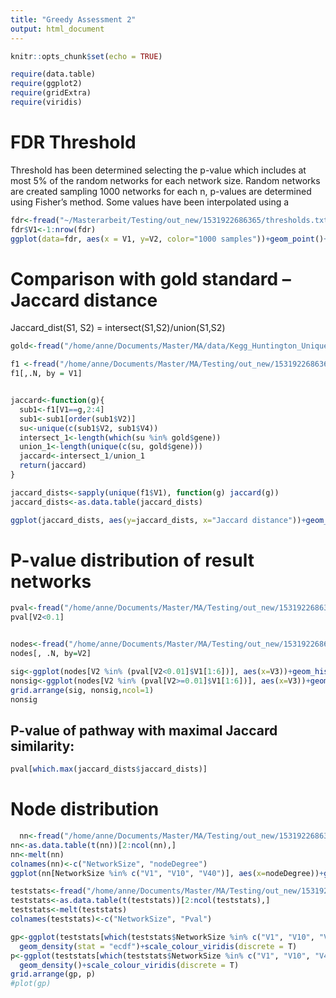 ```yaml
---
title: "Greedy Assessment 2"
output: html_document
---
```


```r
knitr::opts_chunk$set(echo = TRUE)
```

```r
require(data.table)
require(ggplot2)
require(gridExtra)
require(viridis)
```

# FDR Threshold
Threshold has been determined selecting the p-value which includes at most 5% of the random networks for each network size. Random networks are created sampling 1000 networks for each n, p-values are determined using Fisher's method. Some values have been interpolated using a 
```r
fdr<-fread("~/Masterarbeit/Testing/out_new/1531922686365/thresholds.txt")
fdr$V1<-1:nrow(fdr)
ggplot(data=fdr, aes(x = V1, y=V2, color="1000 samples"))+geom_point()+geom_line()+stat_smooth()+ggtitle("FDR Thresholds for each network size")+xlab("Network size")+ylab("FDR threshold")
```


# Comparison with gold standard -- Jaccard distance
Jaccard_dist(S1, S2) = intersect(S1,S2)/union(S1,S2)

```r
gold<-fread("/home/anne/Documents/Master/MA/data/Kegg_Huntington_Unique.csv")

f1 <-fread("/home/anne/Documents/Master/MA/Testing/out_new/1531922686365/file.graph")
f1[,.N, by = V1]


jaccard<-function(g){
  sub1<-f1[V1==g,2:4] 
  sub1<-sub1[order(sub1$V2)]
  su<-unique(c(sub1$V2, sub1$V4))
  intersect_1<-length(which(su %in% gold$gene))
  union_1<-length(unique(c(su, gold$gene)))
  jaccard<-intersect_1/union_1
  return(jaccard)
}

jaccard_dists<-sapply(unique(f1$V1), function(g) jaccard(g))
jaccard_dists<-as.data.table(jaccard_dists)

ggplot(jaccard_dists, aes(y=jaccard_dists, x="Jaccard distance"))+geom_boxplot()+ggtitle("Jaccard distances to gold standard KEGG pathway for Huntington")+ylab("Jaccard distance")
```




# P-value distribution of result networks
```r
pval<-fread("/home/anne/Documents/Master/MA/Testing/out_new/1531922686365/file.stat")
pval[V2<0.1]


nodes<-fread("/home/anne/Documents/Master/MA/Testing/out_new/1531922686365/file.nodes")
nodes[, .N, by=V2]
```

```r

sig<-ggplot(nodes[V2 %in% (pval[V2<0.01]$V1[1:6])], aes(x=V3))+geom_histogram()+facet_wrap("V2")+ggtitle("Histogram of p-values of networks with p-value < 0.05")
nonsig<-ggplot(nodes[V2 %in% (pval[V2>=0.01]$V1[1:6])], aes(x=V3))+geom_histogram()+facet_wrap("V2")+ggtitle("Histogram of p-values of networks with p>=0.05")
grid.arrange(sig, nonsig,ncol=1)
nonsig
```



## P-value of pathway with maximal Jaccard similarity:
```r
pval[which.max(jaccard_dists$jaccard_dists)]
```

# Node distribution
```r
  nn<-fread("/home/anne/Documents/Master/MA/Testing/out_new/1531922686365/nodeDist.txt", header= FALSE, sep = "\t", fill = T)
nn<-as.data.table(t(nn))[2:ncol(nn),]
nn<-melt(nn)
colnames(nn)<-c("NetworkSize", "nodeDegree")
ggplot(nn[NetworkSize %in% c("V1", "V10", "V40")], aes(x=nodeDegree))+geom_histogram()+facet_wrap("NetworkSize")
```


```r
teststats<-fread("/home/anne/Documents/Master/MA/Testing/out_new/1531922686365/p_sam.txt", header= FALSE, fill = T, sep = "\t")
teststats<-as.data.table(t(teststats))[2:ncol(teststats),]
teststats<-melt(teststats)
colnames(teststats)<-c("NetworkSize", "Pval")

gp<-ggplot(teststats[which(teststats$NetworkSize %in% c("V1", "V10", "V40", "V96"))], aes(x=Pval, color = NetworkSize))+
  geom_density(stat = "ecdf")+scale_colour_viridis(discrete = T)
p<-ggplot(teststats[which(teststats$NetworkSize %in% c("V1", "V10", "V40", "V96"))], aes(x=Pval, color = NetworkSize))+
  geom_density()+scale_colour_viridis(discrete = T)
grid.arrange(gp, p)
#plot(gp)
```